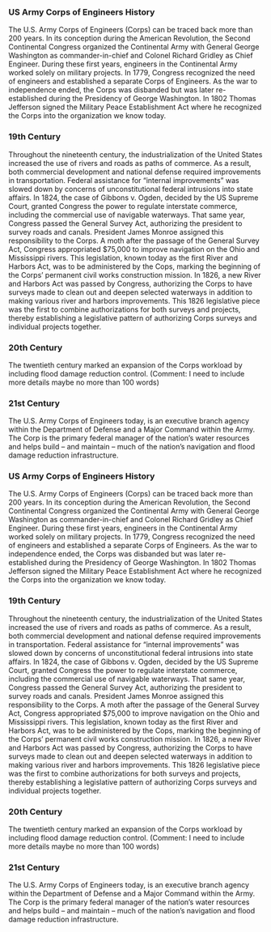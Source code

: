 <html>
	<head>
		<meta name="viewport" content="width=device-width, initial-scale=1.0">
		<meta charset="utf-8" />
		<link rel="stylesheet" type="text/css" href="css/style.css" />
		<title>US Army Corps of Engineers History</title>
	</head>
<body>
<h3><strong>US Army Corps of Engineers History</strong></h3>

<p>The U.S. Army Corps of Engineers (Corps) can be traced back more than 200 years. In its conception during the American Revolution, the Second Continental Congress organized the Continental Army with General George Washington as commander-in-chief and Colonel Richard Gridley as Chief Engineer. During these first years, engineers in the Continental Army worked solely on military projects. In 1779, Congress recognized the need of engineers and established a separate Corps of Engineers. As the war to independence ended, the Corps was disbanded but was later re-established during the Presidency of George Washington. In 1802 Thomas Jefferson signed the Military Peace Establishment Act where he recognized the Corps into the organization we know today. </p>

<h3>19th Century</h3>

<p>Throughout the nineteenth century, the industrialization of the United States increased the use of rivers and roads as paths of commerce. As a result, both commercial development and national defense required improvements in transportation. Federal assistance for “internal improvements” was slowed down by concerns of unconstitutional federal intrusions into state affairs. In 1824, the case of Gibbons v. Ogden, decided by the US Supreme Court, granted Congress the power to regulate interstate commerce, including the commercial use of navigable waterways. That same year, Congress passed the General Survey Act, authorizing the president to survey roads and canals. President James Monroe assigned this responsibility to the Corps. A moth after the passage of the General Survey Act, Congress appropriated $75,000 to improve navigation on the Ohio and Mississippi rivers. This legislation, known today as the first River and Harbors Act, was to be administered by the Cops, marking the beginning of the Corps’ permanent civil works construction mission. In 1826, a new River and Harbors Act was passed by Congress, authorizing the Corps to have surveys made to clean out and deepen selected waterways in addition to making various river and harbors improvements. This 1826 legislative piece was the first to combine authorizations for both surveys and projects, thereby establishing a legislative pattern of authorizing Corps surveys and individual projects together. </p>

<h3>20th Century</h3>

<p>The twentieth century marked an expansion of the Corps workload by including flood damage reduction control. (Comment: I need to include more details maybe no more than 100 words)</p>

<h3>21st Century</h3>

<p>The U.S. Army Corps of Engineers today, is an executive branch agency within the Department of Defense and a Major Command within the Army. The Corp is the primary federal manager of the nation’s water resources and helps build – and maintain – much of the nation’s navigation and flood damage reduction infrastructure. </p>

<h3><strong>US Army Corps of Engineers History</strong></h3>

<p>The U.S. Army Corps of Engineers (Corps) can be traced back more than 200 years. In its conception during the American Revolution, the Second Continental Congress organized the Continental Army with General George Washington as commander-in-chief and Colonel Richard Gridley as Chief Engineer. During these first years, engineers in the Continental Army worked solely on military projects. In 1779, Congress recognized the need of engineers and established a separate Corps of Engineers. As the war to independence ended, the Corps was disbanded but was later re-established during the Presidency of George Washington. In 1802 Thomas Jefferson signed the Military Peace Establishment Act where he recognized the Corps into the organization we know today. </p>

<h3>19th Century</h3>

<p>Throughout the nineteenth century, the industrialization of the United States increased the use of rivers and roads as paths of commerce. As a result, both commercial development and national defense required improvements in transportation. Federal assistance for “internal improvements” was slowed down by concerns of unconstitutional federal intrusions into state affairs. In 1824, the case of Gibbons v. Ogden, decided by the US Supreme Court, granted Congress the power to regulate interstate commerce, including the commercial use of navigable waterways. That same year, Congress passed the General Survey Act, authorizing the president to survey roads and canals. President James Monroe assigned this responsibility to the Corps. A moth after the passage of the General Survey Act, Congress appropriated $75,000 to improve navigation on the Ohio and Mississippi rivers. This legislation, known today as the first River and Harbors Act, was to be administered by the Cops, marking the beginning of the Corps’ permanent civil works construction mission. In 1826, a new River and Harbors Act was passed by Congress, authorizing the Corps to have surveys made to clean out and deepen selected waterways in addition to making various river and harbors improvements. This 1826 legislative piece was the first to combine authorizations for both surveys and projects, thereby establishing a legislative pattern of authorizing Corps surveys and individual projects together. </p>

<h3>20th Century</h3>

<p>The twentieth century marked an expansion of the Corps workload by including flood damage reduction control. (Comment: I need to include more details maybe no more than 100 words)</p>

<h3>21st Century</h3>

<p>The U.S. Army Corps of Engineers today, is an executive branch agency within the Department of Defense and a Major Command within the Army. The Corp is the primary federal manager of the nation’s water resources and helps build – and maintain – much of the nation’s navigation and flood damage reduction infrastructure. </p>

</body>
</html>

